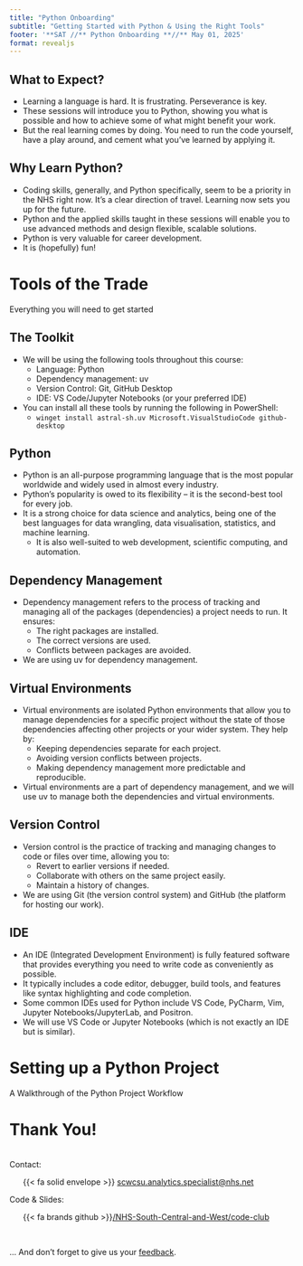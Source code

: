 ```yaml
---
title: "Python Onboarding"
subtitle: "Getting Started with Python & Using the Right Tools"
footer: '**SAT //** Python Onboarding **//** May 01, 2025'
format: revealjs
---
```


## What to Expect? {.center}

- Learning a language is hard. It is frustrating. Perseverance is key.
- These sessions will introduce you to Python, showing you what is possible and how to achieve some of what might benefit your work.
- But the real learning comes by doing. You need to run the code yourself, have a play around, and cement what you've learned by applying it.

## Why Learn Python? {.center}

- Coding skills, generally, and Python specifically, seem to be a priority in the NHS right now. It's a clear direction of travel. Learning now sets you up for the future.
- Python and the applied skills taught in these sessions will enable you to use advanced methods and design flexible, scalable solutions.
- Python is very valuable for career development.
- It is (hopefully) fun!

# Tools of the Trade {data-background-color="#425563" data-verticator="#E8EDEE"}

Everything you will need to get started

## The Toolkit {.center}

- We will be using the following tools throughout this course:
  - Language: Python
  - Dependency management: uv
  - Version Control: Git, GitHub Desktop
  - IDE: VS Code/Jupyter Notebooks (or your preferred IDE)
- You can install all these tools by running the following in PowerShell:
  - `winget install astral-sh.uv Microsoft.VisualStudioCode github-desktop`

## Python {.center}

- Python is an all-purpose programming language that is the most popular worldwide and widely used in almost every industry.
- Python's popularity is owed to its flexibility -- it is the second-best tool for every job.
- It is a strong choice for data science and analytics, being one of the best languages for data wrangling, data visualisation, statistics, and machine learning.
  - It is also well-suited to web development, scientific computing, and automation.

## Dependency Management {.center}

- Dependency management refers to the process of tracking and managing all of the packages (dependencies) a project needs to run. It ensures:
  - The right packages are installed.
  - The correct versions are used.
  - Conflicts between packages are avoided.
- We are using uv for dependency management.

## Virtual Environments {.center}

- Virtual environments are isolated Python environments that allow you to manage dependencies for a specific project without the state of those dependencies affecting other projects or your wider system. They help by:
  - Keeping dependencies separate for each project.
  - Avoiding version conflicts between projects.
  - Making dependency management more predictable and reproducible.
- Virtual environments are a part of dependency management, and we will use uv to manage both the dependencies and virtual environments.

## Version Control {.center}

- Version control is the practice of tracking and managing changes to code or files over time, allowing you to:
  - Revert to earlier versions if needed.
  - Collaborate with others on the same project easily.
  - Maintain a history of changes.
- We are using Git (the version control system) and GitHub (the platform for hosting our work).

## IDE {.center}

- An IDE (Integrated Development Environment) is fully featured software that provides everything you need to write code as conveniently as possible.
- It typically includes a code editor, debugger, build tools, and features like syntax highlighting and code completion.
- Some common IDEs used for Python include VS Code, PyCharm, Vim, Jupyter Notebooks/JupyterLab, and Positron.
- We will use VS Code or Jupyter Notebooks (which is not exactly an IDE but is similar).

# Setting up a Python Project {data-background-color="#425563" data-verticator="#E8EDEE"}

A Walkthrough of the Python Project Workflow

# Thank You! {.center}

<br>
Contact:
<br>

<ul >
{{< fa solid envelope >}} [scwcsu.analytics.specialist@nhs.net](mailto:scwcsu.analytics.specialist@nhs.net)
</ul>


Code & Slides:
<br>

<ul >
{{< fa brands github >}}[/NHS-South-Central-and-West/code-club](https://github.com/nhs-south-central-and-west/code-club)
</ul>
<br>

... And don't forget to give us your [feedback](https://forms.office.com/e/g9fnSVPRwE).